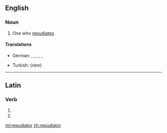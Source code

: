 ==English==

===Noun===
{{en-noun}}

# One who [[repudiate]]s.

====Translations====
{{trans-top}}
* German: {{t|de|Ablehner|m}}, {{t|de|Ablehnerin|f}}, {{t|de|Nichtanerkenner|m}}, {{t|de|Nichtanerkennerin|f}}, {{t|de|Verleugner|m}}, {{t|de|Verleugnerin|f}}
{{trans-mid}}
* Turkish: {{t|tr|reddeden}} (''rare'')
{{trans-bottom}}

----

==Latin==

===Verb===
{{la-verb-form|repudiātor}}

# {{conjugation of|repudiō||2|s|fut|pass|imp|lang=la}}
# {{conjugation of|repudiō||3|s|fut|pass|imp|lang=la}}

[[ml:repudiator]]
[[zh:repudiator]]